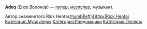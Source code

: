 {{Инфобокс для пуперов
|title2=Adeq
|другие_ники=
|image3=[[Файл:Adeq.jpg|left]]
|сферы_творчества=RYTP, RYTPMV, Музыка
|год_начала=27 июня 2013
|image4=Пример
|имя_фамилия=Егор Воронов
|дата_рождения=15 октября 1997
|место_проживания=Москва
|ссылки=
*[https://www.youtube.com/user/EgorVoronov YouTube]
*[https://vk.com/voronov_egor Вконтакте]
}}'''Adeq''' (''Егор Воронов'') — [[Пуперы|пупер]], [[Музпуперы|музпупер]], музыкант.


Автор знаменитого Rick Hentai.[[Файл:Rick Hentai (real full version)|thumb|left|484px|Rick Hentai]]
[[Категория:Музпуперы]]
[[Категория:Рандомщики]]
[[Категория:Пуперы]]